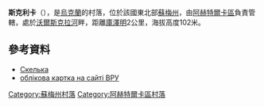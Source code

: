 {{coord|50|9|59|N|34|42|7|E|scale:100000|display=title}}

'''斯克利卡'''（{{lang-uk|Скелька}}），是[[烏克蘭|烏克蘭]]的村落，位於該國東北部[[蘇梅州|蘇梅州]]，由[[阿赫特爾卡區|阿赫特爾卡區]]負責管轄，處於[[沃爾斯克拉河|沃爾斯克拉河]]畔，距離[[庫澤明|庫澤明]]2公里，海拔高度102米。

==參考資料==
* [https://web.archive.org/web/20140418220656/http://w1.c1.rada.gov.ua/pls/z7502/A005?rdat1=02.02.2010&rf7571=29658 Скелька]
* [http://gska2.rada.gov.ua/pls/z7502/A005?rdat1=20.10.2003&rf7571=29658 облікова картка на сайті ВРУ]{{dead link|date=2018年3月 |bot=InternetArchiveBot |fix-attempted=yes }}

{{DEFAULTSORT:Скелька}}
[[Category:蘇梅州村落|Category:蘇梅州村落]]
[[Category:阿赫特爾卡區村落|Category:阿赫特爾卡區村落]]


{{Sumy-geo-stub}}